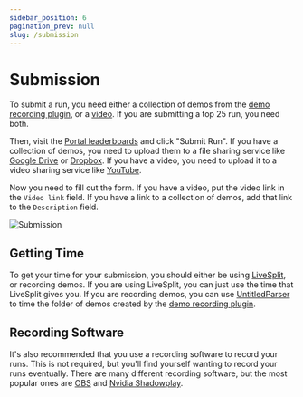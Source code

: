 ```yaml
---
sidebar_position: 6
pagination_prev: null
slug: /submission
---
```


# Submission

To submit a run, you need either a collection of demos from the [demo recording plugin](/resources/demo-record-plugin), or a [video](#recording-software).
If you are submitting a top 25 run, you need both.

Then, visit the [Portal leaderboards](https://www.speedrun.com/portal) and click "Submit Run". If you have a collection of
demos, you need to upload them to a file sharing service like [Google Drive](https://drive.google.com/) or [Dropbox](https://www.dropbox.com/).
If you have a video, you need to upload it to a video sharing service like [YouTube](https://www.youtube.com/).


Now you need to fill out the form. If you have a video, put the video link in the `Video link` field. If
you have a link to a collection of demos, add that link to the `Description` field.

![Submission](/img/submission/submission.png)

## Getting Time
To get your time for your submission, you should either be using [LiveSplit](/resources/livesplit), or recording demos. If you are using LiveSplit,
you can just use the time that LiveSplit gives you. If you are recording demos, you can use [UntitledParser](/resources/untitledparser#directory-of-demo-files)
to time the folder of demos created by the [demo recording plugin](/resources/demo-record-plugin).

## Recording Software

It's also recommended that you use a recording software to record your runs. This is not required, but you'll find
yourself wanting to record your runs eventually. There are many different recording software, but the most popular
ones are [OBS](https://obsproject.com/) and [Nvidia Shadowplay](https://www.nvidia.com/en-us/geforce/geforce-experience/shadowplay/).

